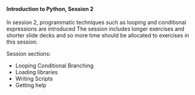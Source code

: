 <br>

#### **Introduction to Python, Session 2**

In session 2, programmatic techniques such as looping and conditional expressions are introduced
The session includes longer exercises and shorter slide decks and so more time should be allocated to exercises in this session.

Session sections:

* Looping Conditional Branching
* Loading libraries
* Writing Scripts
* Getting help